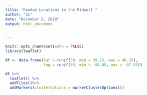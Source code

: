 ---
title: "Random Locations in the Midwest "
author: "SL"
date: "December 8, 2018"
output: html_document

  
---

```{r setup, include=FALSE}
knitr::opts_chunk$set(echo = FALSE)
library(leaflet)
```


```{r}
df <- data.frame(lat = runif(30, min = 39.25, max = 40.35),
                 lng = runif(30, min = -98.85, max = -97.55))

df %>%
  leaflet() %>%
  addTiles()%>%
  addMarkers(clusterOptions = markerClusterOptions())
```





